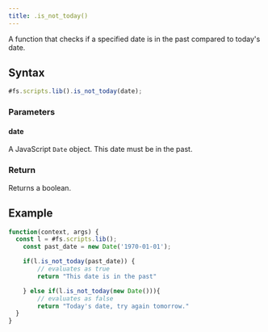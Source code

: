 ```yaml
---
title: .is_not_today()
---
```


A function that checks if a specified date is in the past compared to today's date.

## Syntax

```js
#fs.scripts.lib().is_not_today(date);
```

### Parameters

#### date

A JavaScript `Date` object. This date must be in the past.

### Return

Returns a boolean.

## Example

```js
function(context, args) {
  const l = #fs.scripts.lib();
	const past_date = new Date('1970-01-01');

	if(l.is_not_today(past_date)) {
		// evaluates as true
		return "This date is in the past"

	} else if(l.is_not_today(new Date())){
		// evaluates as false
		return "Today's date, try again tomorrow."
  }
}
```
